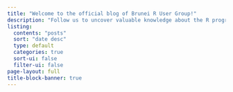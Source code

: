 ```yaml
---
title: "Welcome to the official blog of Brunei R User Group!"
description: "Follow us to uncover valuable knowledge about the R programming language and ensure you're at the forefront of exciting updates about our events here in Brunei. Are you ready to join the Rvolution?"
listing:
  contents: "posts"
  sort: "date desc"
  type: default
  categories: true
  sort-ui: false
  filter-ui: false
page-layout: full
title-block-banner: true
---
```

